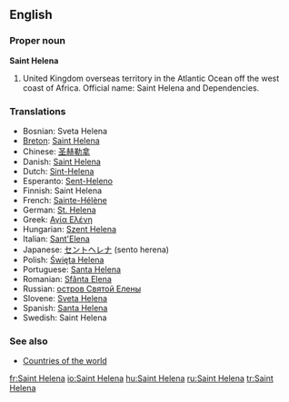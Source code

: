 ==English==

===Proper noun===
'''Saint Helena'''

# United Kingdom overseas territory in the Atlantic Ocean off the west coast of Africa. Official name: Saint Helena and Dependencies.

===Translations===
{{rfc-level|Translations at L3+ (AutoFormat would have corrected level of Translations)}}
*Bosnian: Sveta Helena {{f}}
*[[Breton]]: [[Saint Helena]]
*Chinese: [[圣赫勒拿]]
*Danish: [[Saint Helena]]
*Dutch: [[Sint-Helena]]
*Esperanto: [[Sent-Heleno]]
*Finnish: Saint Helena
*French: [[Sainte-Hélène]] {{f}}
*German: [[St. Helena]]
*Greek: [[Αγία Ελένη]] {{f}}
*Hungarian: [[Szent Helena]]
*Italian: [[Sant'Elena]]
*Japanese: [[セントヘレナ]] (sento herena)
*Polish: [[Święta Helena]]
*Portuguese: [[Santa Helena]] {{f}}
*Romanian: [[Sfânta Elena]] {{f}}
*Russian: [[остров Святой Елены]]
*Slovene: [[Sveta Helena]] {{f}}
*Spanish: [[Santa Helena]] {{f}}
*Swedish: Saint Helena

===See also===
* [[Appendix:Countries of the world|Countries of the world]]

[[fr:Saint Helena]]
[[io:Saint Helena]]
[[hu:Saint Helena]]
[[ru:Saint Helena]]
[[tr:Saint Helena]]